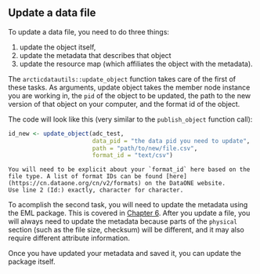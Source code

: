 ## Update a data file

To update a data file, you need to do three things:

1)  update the object itself, 
2)  update the metadata that describes that object
3)  update the resource map (which affiliates the object with the metadata).

The `arcticdatautils::update_object` function takes care of the first of these tasks. As arguments, update object takes the member node instance you are working in, the `pid` of the object to be updated, the path to the new version of that object on your computer, and the format id of the object.

The code will look like this (very similar to the `publish_object` function call):

```r
id_new <- update_object(adc_test, 
                        data_pid = "the data pid you need to update",
                        path = "path/to/new/file.csv",
                        format_id = "text/csv")
```


```block
You will need to be explicit about your `format_id` here based on the file type. A list of format IDs can be found [here](https://cn.dataone.org/cn/v2/formats) on the DataONE website.
Use line 2 (Id:) exactly, character for character.
```


To acomplish the second task, you will need to update the metadata using the EML package. This is covered in [Chapter 6](https://nceas.github.io/datateam-training/training/editing-eml-in-r.html). After you update a file, you will always need to update the metadata because parts of the `physical` section (such as the file size, checksum) will be different, and it may also require different attribute information.

Once you have updated your metadata and saved it, you can update the package itself.